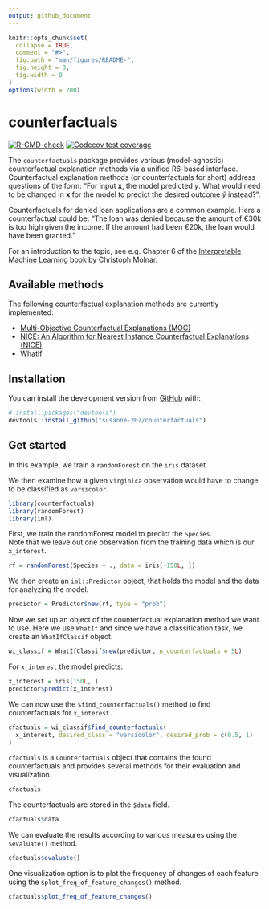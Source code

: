 ```yaml
---
output: github_document
---
```


<!-- README.md is generated from README.Rmd. Please edit that file -->

```r
knitr::opts_chunk$set(
  collapse = TRUE,
  comment = "#>",
  fig.path = "man/figures/README-",
  fig.height = 3,
  fig.width = 8
)
options(width = 200)
```

# counterfactuals

<!-- badges: start -->
[![R-CMD-check](https://github.com/susanne-207/counterfactuals/workflows/R-CMD-check/badge.svg)](https://github.com/susanne-207/counterfactuals/actions)
[![Codecov test coverage](https://codecov.io/gh/susanne-207/counterfactuals/branch/main/graph/badge.svg)](https://codecov.io/gh/susanne-207/counterfactuals?branch=main)
<!-- badges: end -->

The `counterfactuals` package provides various (model-agnostic) counterfactual explanation methods via a unified R6-based interface.
Counterfactual explanation methods (or counterfactuals for short) address questions of the form: 
"For input $\mathbf{x}$, the model predicted $y$. What would
need to be changed in $\mathbf{x}$ for the model to predict the desired outcome $\tilde{y}$ instead?".

Counterfactuals for denied loan applications are a common example. 
Here a counterfactual could be: "The loan was denied because the amount of €30k is too high 
given the income. If the amount had been €20k, the loan would have been granted."

For an introduction to the topic, see e.g. Chapter 6 of the [Interpretable Machine Learning book](https://christophm.github.io/interpretable-ml-book/) by Christoph Molnar.

## Available methods

The following counterfactual explanation methods are currently implemented:

- [Multi-Objective Counterfactual Explanations (MOC)](https://arxiv.org/abs/2004.11165)
- [NICE: An Algorithm for Nearest Instance Counterfactual Explanations (NICE)](https://arxiv.org/abs/2104.07411)
- [WhatIf](https://arxiv.org/abs/1907.04135)

## Installation

You can install the development version from [GitHub](https://github.com/) with:

``` r
# install.packages("devtools")
devtools::install_github("susanne-207/counterfactuals")
```
## Get started

In this example, we train a `randomForest` on the `iris` dataset. 

We then examine how a given `virginica` observation would have to change to be classified as `versicolor`. 

```r
library(counterfactuals)
library(randomForest)
library(iml)
```

First, we train the randomForest model to predict the `Species`. <br>
Note that we leave out one observation from the training data which is our `x_interest`.
```r
rf = randomForest(Species ~ ., data = iris[-150L, ])
```

We then create an `iml::Predictor` object, that holds the model and the data for analyzing the model.

```r
predictor = Predictor$new(rf, type = "prob")
```

Now we set up an object of the counterfactual explanation method we want to use.
Here we use `WhatIf` and since we have a classification task, we create an `WhatIfClassif` object.

```r
wi_classif = WhatIfClassif$new(predictor, n_counterfactuals = 5L)
```

For `x_interest` the model predicts:

```r
x_interest = iris[150L, ]
predictor$predict(x_interest)
```

We can now use the `$find_counterfactuals()` method to find counterfactuals for `x_interest`.

```r
cfactuals = wi_classif$find_counterfactuals(
  x_interest, desired_class = "versicolor", desired_prob = c(0.5, 1)
)
```

`cfactuals` is a `Counterfactuals` object that contains the found counterfactuals and provides 
several methods for their evaluation and visualization.

```r
cfactuals
```

The counterfactuals are stored in the `$data` field.
```r
cfactuals$data
```


We can evaluate the results according to various measures using the `$evaluate()` method.
```r
cfactuals$evaluate()
```

One visualization option is to plot the frequency of changes of each feature using the `$plot_freq_of_feature_changes()` method.

```r
cfactuals$plot_freq_of_feature_changes()
```






